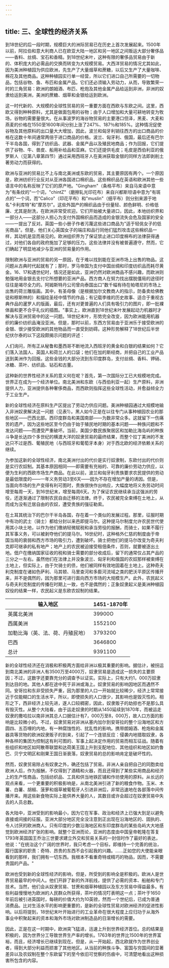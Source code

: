 ```yaml
---
---
---
```

title: 三、全球性的经济关系
---



到18世纪的后一段时期，规模巨大的洲际贸易已在历史上首次发展起来。1500年以前，阿拉伯和意大利商人已在欧亚大陆一地区和另一地区之间贩运大部分奢侈品——香料、丝绸、宝石和香精。到18世纪末叶，这种有限的奢侈品贸易由于新的、体积庞大的必需品的交换而转变为大规模贸易。大西洋贸易的情况尤其如此，因为美洲种植园为供应欧洲，先生产了大量烟草和蔗糖，以后又生产了大量咖啡、棉花及其他商品。这种种植园实行单一经营，所以它们进口自己所需要的一切物品，包括谷物、鱼、布匹和金属产品。它们还必须输入劳动力，从而，导致繁荣一时的三角贸易：欧洲的朗姆酒、布匹、枪炮及其他金属产品给运到非洲，非洲的奴隶给运到美洲，美洲的蔗糖、烟草和金银给运到欧洲。

这一时代新的、大规模的全球性贸易的另一重要方面在西欧与东欧之间。这里，西欧又得到种种原料，尤其是做面包用的谷物；由于人口增加和大量可耕地转变为牧场，谷物的需要量很大。在从事波罗的海谷物贸易的主要港口但泽，黑麦、大麦和燕麦的价格在1550至1600年间分别上涨了247%、187％和185%。这种情况促使谷物及其他原料的出口量大大增加，因此，波兰和匈牙利销往西方的出口商品的价格在这数十年间通常两倍于进口商品的价格。波兰、匈牙利、俄国，最后还有巴尔干半岛各国，得到了纺织品、武器、金属产品以及殖民地商品；作为回报，它们提供了谷物、牛、兽皮、船用补给品和亚麻。它们还提供毛皮；毛皮是西伯利亚的俄罗斯人（见第八章第四节）通过采用西班牙人在美洲获取金银的同样方法即剥削土著劳动力而获得的。

欧洲与亚洲的贸易比不上与南北美洲或东欧的贸易，其主要原因有两个。一个原因是，欧洲纺织行业反对从亚洲各国进口棉织品。这些棉织品在英语和欧洲其他一些语言中的名称反映了它们的原产地。"Gingham"（条格平布）来自马来语中意为"有条纹的"一个词，"chintZ"（磨擦轧光印花布）来自兴都斯坦语中意为"有斑点的"一个词，而"Calico"（印花平布）和"muslin"（细平布）则分别来源于地名"卡利库特"和"摩苏尔"。这些外国产的棉织品由于份量轻、颜色鲜明、价格低廉、尤其是耐洗，在欧洲非常受欢迎。它们开始被大量进口，因此，本地纺织界和一部分人——这部分人担心为支付外国棉织品而造成的金银流失会危及国家的安全——一提出了反对。英国一些小册子作者污蔑这些进口商品为"适于轻佻女子的低劣商品"。但是，他们关心英国女子的端庄和品行同他们猛烈攻击这些棉织品一样，其动机是显而易见的。欧洲组织界为了保证禁止进口印度棉布的法律获得通过，对他们各自的政府施加了足够的压力。这些法律并没有被普遍遵守，然而，它们确起了明显地减少与亚洲的贸易量的作用。

限制欧洲与亚洲的贸易的另一原因，在于难以找到能在亚洲市场上出售的物品。这问题从古典时代起就有了；那时，罗马帝国为支付中国丝绸和印度纺织品而耗尽黄金。16、17和遇世纪时，情况还是如此，亚洲仍然对欧洲商品不感兴趣，而欧洲则勉强地用金银去支付它所想要的亚洲产品。西方商人在努力找出摆脱僵局的途径时往往是竭尽全力的。阿姆斯特丹公司曾向泰国出口"数千幅有待在帕塔尼的市场上出售的荷兰雕版画。其中，有圣母像（是根据加尔文教商人的指示，防备卖给佛教徒和穆斯林的）和描绘圣经中情节的作品；有记载李维的历史故事、适合于重视古典作品的暹罗人的版画，最后，还有对更普遍的人们具有吸引力的图片，即一批裸体画和更不合乎礼仪的插图。"事实上，欧洲直到18世纪末叶发展起动力机器时才解决与亚洲贸易中的这一问题。18世纪末叶，形势完全改变，因为欧洲能用机器织的廉价纺织品淹没亚洲。但是，那时以前，东西方贸易由于亚洲乐于接受欧洲的金银、很少接受欧洲的其他物品而一直受到妨碍。这种形势解释了18世纪后半世纪伏尔泰的以下这段颇揭示问题的评述：

人们询问，所有正从秘鲁和墨西哥不断地流入西班牙的黄金和白银的结果如何？它们落入法国人、英国人和荷兰人的口袋；他们在加的斯经商，并把自己的工业产品送到美洲作为回报。这些金钱的大部分流到东印度群岛，支付丝绸、香料、钾硝、冰糖、茶叶、纺织品、钻石和古董。

这种新的世界性经济关系的意义何在呢？首先，第一次国际分工已大规模地完成。世界正在成为一个经济单位。南北美洲和东欧（与西伯利亚一起）生产原料，非洲提供人力，亚洲提供各种奢侈商品，而西欧则指挥这些全球性活动，并愈益倾全力于工业生产。

新的全球性经济在原料生产区提出了劳动力供应问题。美洲种植园通过大规模地输入非洲奴隶解决这一问题（见表1）。黑人如今正是在以往专门从事种植园农业的那些地区——巴西北部。西印度群岛和美国南部——为数非常众多。这就留下一伤痛苦的遗产，因为这些地区至今仍由于始于殖民地时期的基本问题——种族问题和不发达问题——而遭受严重破坏。当前，美国少数民族聚居区和加勒比海岛屿的种族斗争是长达四个多世纪的横渡大洋的奴隶贸易的最终结果，而整个拉丁美洲的不发达只不过是西、葡殖民地（与西班牙和葡萄牙本身）对于西北欧的经济依赖关系的继续。

为参加这新的全球性经济，南北美洲付出的代价是实行奴隶制，东欧付出的代价则是实行农奴制。其基本原因相同——即需要有充裕的、可靠的廉价劳动力供应，以便为生利的西欧市场生产商品。在此以前，波兰和匈牙利贵族要求农民提供的劳动是最低限度的——一年义务劳动3至6天——因为不存在增加产量的诱因。但是，当面向市场的生产变得有利可图时，贵族很快作出响应，大幅度地将义务劳动时间增至每周一天，到16世纪末，增至每周6天。为了保证农民继续承当这强派的劳役，还逐渐通过了限制农民自由迁移的法律。终于，农民被完全束缚在土地上，从而成为没有迁居自由的农奴，遭受贵族的强征勒索。

在土耳其统治下的巴尔干半岛各国，存在着一个类似的发展过程。那里，征服时期中有功的武士（骑士）都给分封以来邑即提马尔。这种提马尔制度允许农民世代使用其小块土地，以作为他们缴纳轻微赋税和承当劳役的报酬，而骑士，如果不履行其军事义务，可以被剥夺他们的提马尔。16世纪时，这种格外仁慈的制度由于帝国当局的衰弱和西方市场的吸引力，遭到破坏。骑士把他们的提马尔改变为奇夫利克即可继承的私有地产；地产上的农民被迫接受租佃条件，否则，就要被逐出土地。佃户在缴纳国家征收的税和骑士需要的部分收成后，留下的通常仅占其产品的三分之一左右。虽然他们在法律上并没象波兰、匈牙利和俄国的农奴那样被束缚在土地上，但实际上，由于欠骑士的债，他们被同样有效地固着在土地上。这种奇夫利克制度在诸如色萨利、马其顿、马里查河和多膨河流域之类的肥沃平原区传播开来，并不是偶然的，因为那里可进行面向西方市场的大规模生产。此外，农民起义与奇夫利克制度的传播在时期上一致，也不是偶然的；正象奴隶起义是美洲种植园奴役的结果一样，农民起义是东欧农奴制的结果。


| 输入地区 | 1451-1870年 |
| --- | --- |
| 英属北美洲 | 39900O |
| 西属美洲 | 1552100 |
| 加勒比海（英、法、荷、丹殖民地） | 3793200 |
| 巴西  | 3646800 |
| 总计  | 9391100 |

新的全球性经济还在消极和积极两方面给非洲以极其重要的影响。据估计，被拐运到南北美洲的非洲人有3500万至4000万，奴隶贸易是造成这一损失的主要原因；不过，这数字还要靠充分的调查予以证实。实际上，只有大约1，000万奴隶到达目的地。其他人都在途中死于非洲或海上。奴隶贸易的影响因地区而遇然不同。安哥拉和东非受损失严重，因为那里的人口一开始就比较稀少，经济上常常接近于仅能糊口的生活水平，所以，即使损失的人口很少，其影响也是毁灭性的。相形之下，西非经济上较先进，遂人口较稠密，因此，奴隶贩子的劫掠也不是那么具有毁灭性。从整个大陆看，由于运走奴隶的时期从1450延续到1870年，而被运走奴隶的撒哈拉以南非洲其总人口据估计有7，000万至8，000万，故人口方面的影响是比较微小的。不过，奴隶贸易对非洲从塞内加尔到安哥拉的整个沿海地区和方圆四、五百哩的内地，有一种腐蚀性的、扰乱性的影响。携带朗姆酒、枪炮和金属器具等货物的欧洲奴隶贩子的到来，引起了一个连锁反应：侵袭内地猎取奴隶，各种各样的集团为控制这有利可图的、军事上起决定作用的贸易而相互征战。随着有些组织和地区如阿散蒂联盟和达荷美王国上升到支配地位、其他组织和地区如约鲁巴、贝宁文明区和刚果王国日渐衰落，奴隶贸易的总的影响肯定是破坏性的。

然而，奴隶贸易除占有奴隶之外，确还包括了贸易。非洲人亲自把自己的同胞卖给欧洲人后，作为报酬，不仅得到了酒精和火器，而且还得到了某些实用商品和经济上的生产性商品，包括纺织品、工具和供当地铁匠铺和作坊使用的原料。从长远的观点来看，一个更重要的积极影响是，从南北美洲引进了新的粮食作物。玉米、木薯、白薯、胡椒、菠萝和烟草被葡萄牙人引进非洲后，非常迅速地在各部落中间传播开来。用这些新食物实际上能供养大量的人，其数目或许会超过在奴隶贸易中失去的人员总数。

各大陆中，亚洲受到的影响最小，因为它在军事、政治和经济上已强大到足以避免直接或间接的征服。亚洲大部分地区完全没注意到正出现在沿海地区的、固执的、令人讨厌的欧洲商人。只有印度的少数沿海地区和东印度群岛的某些岛屿大大地感觉到欧洲经济扩张的影响。就整个亚洲而论，亚洲的态度由中国皇帝乾隆在答复1793年英国国王乔治三世要求建立外交和贸易关系的一封信时作了最好的表达，他说："在统治这个广阔的世界时，我只考虑一个目标，即维持一个完善的统治，履行国家的职责：奇特、昂贵的东西不会引起我的兴趣。……正如您的大使能亲眼看到的那样，我们拥有一切东西。我根本不看重奇特或精巧的物品，因而，不需要贵国的产品。"

欧洲也受到新的全球性经济的影响，但是，所受到的影响全是积极的。欧洲人是世界贸易最早的中间人。他们开辟了新的外洋航线，提供了必需的资本、船舶和专门技术。当然，他们会从奴隶贸易、甘蔗和烟草种植园以及东方贸易中得益最多。有些利益慢慢地为欧洲的人民群众所获得，茶叶的情况叮表明这一点；茶叶于1650年前后被引进英国时，每磅的价值大约为10英镑，然而一个世纪后，已成为普通消费品。比对生活水平的影响更重要的，是新的全球性贸易对欧洲经济的促进性影响。以后将提到，18世纪末叶开始进行的工业革命在很大程度上应归功于从海外事业中积聚起来的资本和海外市场对欧洲制造品的日渐增长的需要。

因此，正是在这一时期中，欧洲突飞猛进，迅速上升到世界经济首位。总的结果是积极的，因为世界分工导致世界生产率的增长。1763年的世界比1500年的世界富裕，而且，经济增长已继续到现在。但是，从一开始起，西北欧就作为世界创业者，得到大部分利益而损害了其他地区。从当前的种族斗争、富国与穷国间的显著差异以及农奴制在整个东欧留下的至今依旧可觉察的伤痕中，可清楚地看出这种损害所包含的内容。